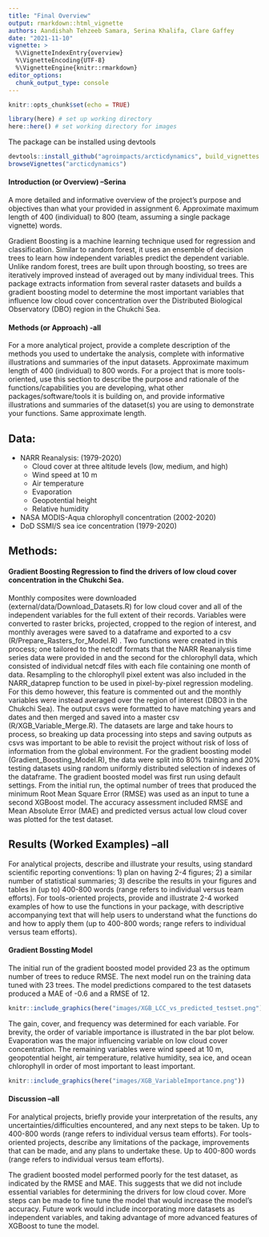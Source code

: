 ```yaml
---
title: "Final Overview"
output: rmarkdown::html_vignette
authors: Aandishah Tehzeeb Samara, Serina Khalifa, Clare Gaffey
date: "2021-11-10"
vignette: >
  %\VignetteIndexEntry{overview}
  %\VignetteEncoding{UTF-8}
  %\VignetteEngine{knitr::rmarkdown}
editor_options: 
  chunk_output_type: console
---
```


```r
knitr::opts_chunk$set(echo = TRUE)
```

```r
library(here) # set up working directory
here::here() # set working directory for images

```

The package can be installed using devtools
```r
devtools::install_github("agroimpacts/arcticdynamics", build_vignettes = TRUE)
browseVignettes("arcticdynamics")
```

#### Introduction (or Overview) --Serina
A more detailed and informative overview of the project's purpose and objectives than what your provided in assignment 6. Approximate maximum length of 400 (individual) to 800 (team, assuming a single package vignette) words.  

Gradient Boosting is a machine learning technique used for regression and classification.
Similar to random forest, it uses an ensemble of decision trees to learn how independent
variables predict the dependent variable. Unlike random forest, trees are built upon
through boosting, so trees are iteratively improved instead of averaged out by
many individual trees. This package extracts information from several raster datasets
and builds a gradient boosting model to determine the most important variables
that influence low cloud cover concentration over the Distributed Biological Observatory (DBO) region in the Chukchi Sea.

#### Methods (or Approach) -all
For a more analytical project, provide a complete description of the methods you used to undertake the analysis, complete with informative illustrations and summaries of the input datasets. Approximate maximum length of 400 (individual) to 800 words. 
For a project that is more tools-oriented, use this section to describe the purpose and rationale of the functions/capabilities you are developing, what other packages/software/tools it is building on, and provide informative illustrations and summaries of the dataset(s) you are using to demonstrate your functions. Same approximate length. 

## Data:
- NARR Reanalysis: (1979-2020)
  - Cloud cover at three altitude levels (low, medium, and high)
  - Wind speed at 10 m
  - Air temperature
  - Evaporation
  - Geopotential height
  - Relative humidity
- NASA MODIS-Aqua chlorophyll concentration (2002-2020)
- DoD SSMI/S sea ice concentration (1979-2020)

## Methods: 
#### Gradient Boosting Regression to find the drivers of low cloud cover concentration in the Chukchi Sea. 
Monthly composites were downloaded (external/data/Download_Datasets.R) for low cloud cover and all of the independent variables for the full extent of their records. Variables were converted to raster bricks, projected, cropped to the region of interest, and monthly averages were saved to a dataframe and exported to a csv (R/Prepare_Rasters_for_Model.R) . Two functions were created in this process; one tailored to the netcdf formats that the NARR Reanalysis time series data were provided in and the second for the chlorophyll data, which consisted of individual netcdf files with each file containing one month of data. Resampling to the chlorophyll pixel extent was also included in the NARR_dataprep function to be used in pixel-by-pixel regression modeling. For this demo however, this feature is commented out and the monthly variables were instead averaged over the region of interest (DBO3 in the Chukchi Sea). The output csvs were formatted to have matching years and dates and then merged and saved into a master csv (R/XGB_Variable_Merge.R). The datasets are large and take hours to process, so breaking up data processing into steps and saving outputs as csvs was important to be able to revisit the project without risk of loss of information from the global environment. For the gradient boosting model (Gradient_Boosting_Model.R), the data were split into 80% training and 20% testing datasets using random uniformly distributed selection of indexes of the dataframe. The gradient boosted model was first run using default settings. From the initial run, the optimal number of trees that produced the minimum Root Mean Square Error (RMSE) was used as an input to tune a second XGBoost model. The accuracy assessment included RMSE and Mean Absolute Error (MAE) and predicted versus actual low cloud cover was plotted for the test dataset. 


## Results (Worked Examples) --all
For analytical projects, describe and illustrate your results, using standard scientific reporting conventions: 1) plan on having 2-4 figures; 2) a similar number of statistical summaries; 3) describe the results in your figures and tables in (up to) 400-800 words (range refers to individual versus team efforts). 
For tools-oriented projects, provide and illustrate 2-4 worked examples of how to use the functions in your package, with descriptive accompanying text that will help users to understand what the functions do and how to apply them (up to 400-800 words; range refers to individual versus team efforts). 


#### Gradient Bossting Model
The initial run of the gradient boosted model provided 23 as the optimum number of trees to reduce RMSE. The next model run on the training data tuned with 23 trees. The model predictions compared to the test datasets produced a MAE of -0.6 and a RMSE of 12.
```r
knitr::include_graphics(here("images/XGB_LCC_vs_predicted_testset.png"))
```

The gain, cover, and frequency was determined for each variable. For brevity, the order of variable importance is illustrated in the bar plot below. Evaporation was the major influencing variable on low cloud cover concentration. The remaining variables were wind speed at 10 m, geopotential height, air temperature, relative humidity, sea ice, and ocean chlorophyll in order of most important to least important.


```r
knitr::include_graphics(here("images/XGB_VariableImportance.png"))
```


#### Discussion --all
For analytical projects, briefly provide your interpretation of the results, any uncertainties/difficulties encountered, and any next steps to be taken. Up to 400-800 words (range refers to individual versus team efforts).
For tools-oriented projects, describe any limitations of the package, improvements that can be made, and any plans to undertake these. Up to 400-800 words (range refers to individual versus team efforts).  

The gradient boosted model performed poorly for the test dataset, as indicated by the RMSE and MAE. This suggests that we did not include essential variables for determining the drivers for low cloud cover. More steps can be made to fine tune the model that would increase the model's accuracy. Future work would include incorporating more datasets as independent variables, and taking advantage of more advanced features of XGBoost to tune the model.
